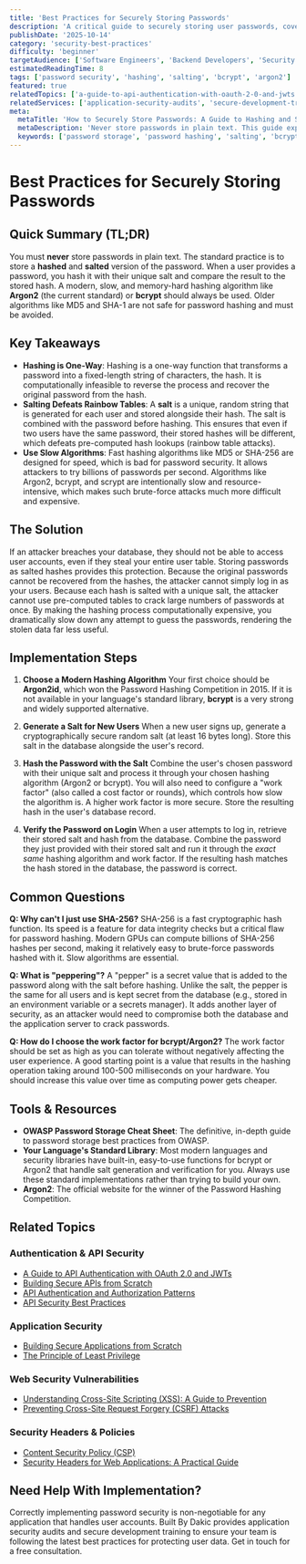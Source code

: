 ```yaml
---
title: 'Best Practices for Securely Storing Passwords'
description: 'A critical guide to securely storing user passwords, covering the importance of hashing and salting, and recommending modern algorithms like Argon2 and bcrypt.'
publishDate: '2025-10-14'
category: 'security-best-practices'
difficulty: 'beginner'
targetAudience: ['Software Engineers', 'Backend Developers', 'Security Engineers']
estimatedReadingTime: 8
tags: ['password security', 'hashing', 'salting', 'bcrypt', 'argon2']
featured: true
relatedTopics: ['a-guide-to-api-authentication-with-oauth-2-0-and-jwts', 'building-secure-apis-from-scratch', 'building-secure-applications-from-scratch', 'the-principle-of-least-privilege', 'understanding-cross-site-scripting-xss-a-guide-to-prevention', 'preventing-cross-site-request-forgery-csrf-attacks', 'api-authentication-authorization-patterns', 'api-security-best-practices', 'content-security-policy-csp', 'security-headers-for-web-applications-a-practical-guide']
relatedServices: ['application-security-audits', 'secure-development-training']
meta:
  metaTitle: 'How to Securely Store Passwords: A Guide to Hashing and Salting'
  metaDescription: 'Never store passwords in plain text. This guide explains the essential best practices for password storage, including why you must use a salted hash with a modern algorithm like Argon2.'
  keywords: ['password storage', 'password hashing', 'salting', 'bcrypt', 'argon2']
---
```


# Best Practices for Securely Storing Passwords

## Quick Summary (TL;DR)

You must **never** store passwords in plain text. The standard practice is to store a **hashed** and **salted** version of the password. When a user provides a password, you hash it with their unique salt and compare the result to the stored hash. A modern, slow, and memory-hard hashing algorithm like **Argon2** (the current standard) or **bcrypt** should always be used. Older algorithms like MD5 and SHA-1 are not safe for password hashing and must be avoided.

## Key Takeaways

- **Hashing is One-Way**: Hashing is a one-way function that transforms a password into a fixed-length string of characters, the hash. It is computationally infeasible to reverse the process and recover the original password from the hash.
- **Salting Defeats Rainbow Tables**: A **salt** is a unique, random string that is generated for each user and stored alongside their hash. The salt is combined with the password before hashing. This ensures that even if two users have the same password, their stored hashes will be different, which defeats pre-computed hash lookups (rainbow table attacks).
- **Use Slow Algorithms**: Fast hashing algorithms like MD5 or SHA-256 are designed for speed, which is bad for password security. It allows attackers to try billions of passwords per second. Algorithms like Argon2, bcrypt, and scrypt are intentionally slow and resource-intensive, which makes such brute-force attacks much more difficult and expensive.

## The Solution

If an attacker breaches your database, they should not be able to access user accounts, even if they steal your entire user table. Storing passwords as salted hashes provides this protection. Because the original passwords cannot be recovered from the hashes, the attacker cannot simply log in as your users. Because each hash is salted with a unique salt, the attacker cannot use pre-computed tables to crack large numbers of passwords at once. By making the hashing process computationally expensive, you dramatically slow down any attempt to guess the passwords, rendering the stolen data far less useful.

## Implementation Steps

1.  **Choose a Modern Hashing Algorithm**
    Your first choice should be **Argon2id**, which won the Password Hashing Competition in 2015. If it is not available in your language's standard library, **bcrypt** is a very strong and widely supported alternative.

2.  **Generate a Salt for New Users**
    When a new user signs up, generate a cryptographically secure random salt (at least 16 bytes long). Store this salt in the database alongside the user's record.

3.  **Hash the Password with the Salt**
    Combine the user's chosen password with their unique salt and process it through your chosen hashing algorithm (Argon2 or bcrypt). You will also need to configure a "work factor" (also called a cost factor or rounds), which controls how slow the algorithm is. A higher work factor is more secure. Store the resulting hash in the user's database record.

4.  **Verify the Password on Login**
    When a user attempts to log in, retrieve their stored salt and hash from the database. Combine the password they just provided with their stored salt and run it through the _exact same_ hashing algorithm and work factor. If the resulting hash matches the hash stored in the database, the password is correct.

## Common Questions

**Q: Why can't I just use SHA-256?**
SHA-256 is a fast cryptographic hash function. Its speed is a feature for data integrity checks but a critical flaw for password hashing. Modern GPUs can compute billions of SHA-256 hashes per second, making it relatively easy to brute-force passwords hashed with it. Slow algorithms are essential.

**Q: What is "peppering"?**
A "pepper" is a secret value that is added to the password along with the salt before hashing. Unlike the salt, the pepper is the same for all users and is kept secret from the database (e.g., stored in an environment variable or a secrets manager). It adds another layer of security, as an attacker would need to compromise both the database and the application server to crack passwords.

**Q: How do I choose the work factor for bcrypt/Argon2?**
The work factor should be set as high as you can tolerate without negatively affecting the user experience. A good starting point is a value that results in the hashing operation taking around 100-500 milliseconds on your hardware. You should increase this value over time as computing power gets cheaper.

## Tools & Resources

- **OWASP Password Storage Cheat Sheet**: The definitive, in-depth guide to password storage best practices from OWASP.
- **Your Language's Standard Library**: Most modern languages and security libraries have built-in, easy-to-use functions for bcrypt or Argon2 that handle salt generation and verification for you. Always use these standard implementations rather than trying to build your own.
- **Argon2**: The official website for the winner of the Password Hashing Competition.

## Related Topics

### Authentication & API Security
- [A Guide to API Authentication with OAuth 2.0 and JWTs](/topics/a-guide-to-api-authentication-with-oauth-2-0-and-jwts)
- [Building Secure APIs from Scratch](/topics/building-secure-apis-from-scratch)
- [API Authentication and Authorization Patterns](/topics/api-authentication-authorization-patterns)
- [API Security Best Practices](/topics/api-security-best-practices)

### Application Security
- [Building Secure Applications from Scratch](/topics/building-secure-applications-from-scratch)
- [The Principle of Least Privilege](/topics/the-principle-of-least-privilege)

### Web Security Vulnerabilities
- [Understanding Cross-Site Scripting (XSS): A Guide to Prevention](/topics/understanding-cross-site-scripting-xss-a-guide-to-prevention)
- [Preventing Cross-Site Request Forgery (CSRF) Attacks](/topics/preventing-cross-site-request-forgery-csrf-attacks)

### Security Headers & Policies
- [Content Security Policy (CSP)](/topics/content-security-policy-csp)
- [Security Headers for Web Applications: A Practical Guide](/topics/security-headers-for-web-applications-a-practical-guide)

## Need Help With Implementation?

Correctly implementing password security is non-negotiable for any application that handles user accounts. Built By Dakic provides application security audits and secure development training to ensure your team is following the latest best practices for protecting user data. Get in touch for a free consultation.
